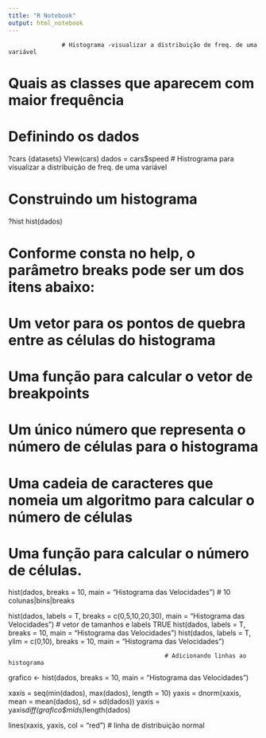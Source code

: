 ---
title: "R Notebook"
output: html_notebook
---

                            
                   # Histograma -visualizar a distribuição de freq. de uma variável

# Quais as classes que aparecem com maior frequência

# Definindo os dados
?cars {datasets}
View(cars)
dados = cars$speed # Histrograma para visualizar a distribuição de freq. de uma variável

# Construindo um histograma
?hist
hist(dados)


# Conforme consta no help, o parâmetro breaks pode ser um dos itens abaixo:
# Um vetor para os pontos de quebra entre as células do histograma
# Uma função para calcular o vetor de breakpoints
# Um único número que representa o número de células para o histograma
# Uma cadeia de caracteres que nomeia um algoritmo para calcular o número de células 
# Uma função para calcular o número de células.

hist(dados, breaks = 10, main = "Histograma das Velocidades") # 10 colunas|bins|breaks

hist(dados, labels = T, breaks = c(0,5,10,20,30), main = "Histograma das Velocidades") # vetor de tamanhos e labels TRUE
hist(dados, labels = T, breaks = 10, main = "Histograma das Velocidades")
hist(dados, labels = T, ylim = c(0,10), breaks = 10, main = "Histograma das Velocidades")




                                                # Adicionando linhas ao histograma



grafico <- hist(dados, breaks = 10, main = "Histograma das Velocidades")

xaxis = seq(min(dados), max(dados), length = 10)
yaxis = dnorm(xaxis, mean = mean(dados), sd = sd(dados))
yaxis = yaxis*diff(grafico$mids)*length(dados)

lines(xaxis, yaxis, col = "red") # linha de distribuição normal 



